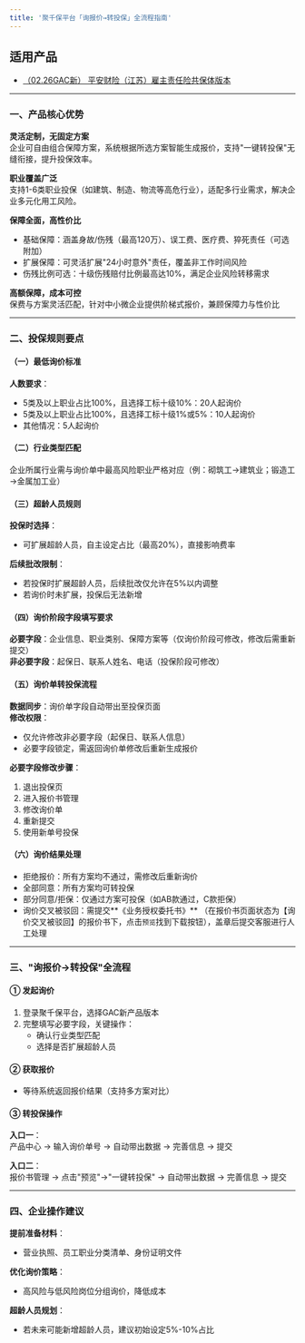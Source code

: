 ```yaml
---
title: '聚千保平台「询报价→转投保」全流程指南'
---
```


## 适用产品
- [（02.26GAC新） 平安财险（江苏）雇主责任险共保体版本](/ProductDocumentation/Products/（GAC新）平安财险（江苏）雇主责任险共保体版本)

---

### 一、产品核心优势  
**灵活定制，无固定方案**​  
企业可自由组合保障方案，系统根据所选方案智能生成报价，支持"一键转投保"无缝衔接，提升投保效率。  

**职业覆盖广泛**​  
支持1-6类职业投保（如建筑、制造、物流等高危行业），适配多行业需求，解决企业多元化用工风险。  

**保障全面，高性价比**​  
- 基础保障：涵盖身故/伤残（最高120万）、误工费、医疗费、猝死责任（可选附加）  
- 扩展保障：可灵活扩展"24小时意外"责任，覆盖非工作时间风险  
- 伤残比例可选：十级伤残赔付比例最高达10%，满足企业风险转移需求  

**高额保障，成本可控**​  
保费与方案灵活匹配，针对中小微企业提供阶梯式报价，兼顾保障力与性价比  

---

### 二、投保规则要点  
#### （一）最低询价标准  
**人数要求**：  
- 5类及以上职业占比100%，且选择工标十级10%：20人起询价  
- 5类及以上职业占比100%，且选择工标十级1%或5%：10人起询价  
- 其他情况：5人起询价  

#### （二）行业类型匹配  
企业所属行业需与询价单中最高风险职业严格对应（例：砌筑工→建筑业；锻造工→金属加工业）  

#### （三）超龄人员规则  
**投保时选择**：  
- 可扩展超龄人员，自主设定占比（最高20%），直接影响费率  

**后续批改限制**：  
- 若投保时扩展超龄人员，后续批改仅允许在5%以内调整  
- 若询价时未扩展，投保后无法新增  

#### （四）询价阶段字段填写要求  
**必要字段**：企业信息、职业类别、保障方案等（仅询价阶段可修改，修改后需重新提交）  
**非必要字段**：起保日、联系人姓名、电话（投保阶段可修改）  

#### （五）询价单转投保流程  
**数据同步**：询价单字段自动带出至投保页面  
**修改权限**：  
- 仅允许修改非必要字段（起保日、联系人信息）  
- 必要字段锁定，需返回询价单修改后重新生成报价  

**必要字段修改步骤**：  
1. 退出投保页  
2. 进入报价书管理  
3. 修改询价单  
4. 重新提交  
5. 使用新单号投保  

#### （六）询价结果处理  
- 拒绝报价：所有方案均不通过，需修改后重新询价  
- 全部同意：所有方案均可转投保  
- 部分同意/拒保：仅通过方案可投保（如AB款通过，C款拒保）  
- 询价交叉被驳回：需提交**《业务授权委托书》** （在报价书页面状态为【询价交叉被驳回】的报价书下，点击`预览`找到下载按钮），盖章后提交客服进行人工处理  

---

### 三、"询报价→转投保"全流程  
#### ① 发起询价  
1. 登录聚千保平台，选择GAC新产品版本  
2. 完整填写必要字段，关键操作：  
   - 确认行业类型匹配  
   - 选择是否扩展超龄人员  

#### ② 获取报价  
- 等待系统返回报价结果（支持多方案对比）  

#### ③ 转投保操作  
**入口一**：  
产品中心 → 输入询价单号 → 自动带出数据 → 完善信息 → 提交  

**入口二**：  
报价书管理 → 点击"预览"→"一键转投保" → 自动带出数据 → 完善信息 → 提交  

---

### 四、企业操作建议  
**提前准备材料**：  
- 营业执照、员工职业分类清单、身份证明文件  

**优化询价策略**：  
- 高风险与低风险岗位分组询价，降低成本  

**超龄人员规划**：  
- 若未来可能新增超龄人员，建议初始设定5%-10%占比  
